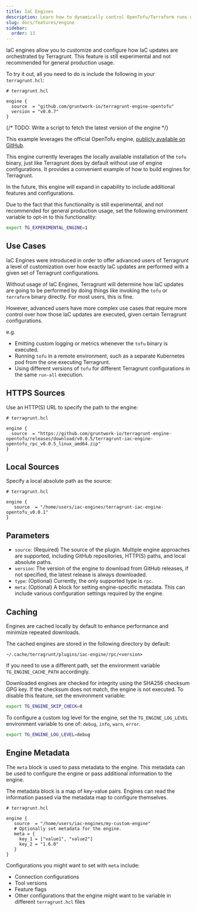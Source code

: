 ```yaml
---
title: IaC Engines
description: Learn how to dynamically control OpenTofu/Terraform runs using IaC engines.
slug: docs/features/engine
sidebar:
  order: 13
---
```


IaC engines allow you to customize and configure how IaC updates are orchestrated by Terragrunt. This feature is still experimental and not recommended for general production usage.

To try it out, all you need to do is include the following in your `terragrunt.hcl`:

```hcl
# terragrunt.hcl

engine {
  source  = "github.com/gruntwork-io/terragrunt-engine-opentofu"
  version = "v0.0.7"
}
```

{/* TODO: Write a script to fetch the latest version of the engine */}

This example leverages the official OpenTofu engine, [publicly available on GitHub](https://github.com/gruntwork-io/terragrunt-engine-opentofu).

This engine currently leverages the locally available installation of the `tofu` binary, just like Terragrunt does by default without use of engine configurations. It provides a convenient example of how to build engines for Terragrunt.

In the future, this engine will expand in capability to include additional features and configurations.

Due to the fact that this functionality is still experimental, and not recommended for general production usage, set the following environment variable to opt-in to this functionality:

```sh
export TG_EXPERIMENTAL_ENGINE=1
```

## Use Cases

IaC Engines were introduced in order to offer advanced users of Terragrunt a level of customization over how exactly IaC updates are performed with a given set of Terragrunt configurations.

Without usage of IaC Engines, Terragrunt will determine how IaC updates are going to be performed by doing things like invoking the `tofu` or `terraform` binary directly. For most users, this is fine.

However, advanced users have more complex use cases that require more control over how those IaC updates are executed, given certain Terragrunt configurations.

e.g.

* Emitting custom logging or metrics whenever the `tofu` binary is executed.
* Running `tofu` in a remote environment, such as a separate Kubernetes pod from the one executing Terragrunt.
* Using different versions of `tofu` for different Terragrunt configurations in the same `run-all` execution.

## HTTPS Sources

Use an HTTP(S) URL to specify the path to the engine:

```hcl
# terragrunt.hcl

engine {
  source  = "https://github.com/gruntwork-io/terragrunt-engine-opentofu/releases/download/v0.0.5/terragrunt-iac-engine-opentofu_rpc_v0.0.5_linux_amd64.zip"
}

```

## Local Sources

Specify a local absolute path as the source:

```hcl
# terragrunt.hcl

engine {
   source  = "/home/users/iac-engines/terragrunt-iac-engine-opentofu_v0.0.1"
}
```

## Parameters

* `source`: (Required) The source of the plugin. Multiple engine approaches are supported, including GitHub repositories, HTTP(S) paths, and local absolute paths.
* `version`: The version of the engine to download from GitHub releases, if not specified, the latest release is always downloaded.
* `type`: (Optional) Currently, the only supported type is `rpc`.
* `meta`: (Optional) A block for setting engine-specific metadata. This can include various configuration settings required by the engine.

## Caching

Engines are cached locally by default to enhance performance and minimize repeated downloads.

The cached engines are stored in the following directory by default:

`~/.cache/terragrunt/plugins/iac-engine/rpc/<version>`

If you need to use a different path, set the environment variable `TG_ENGINE_CACHE_PATH` accordingly.

Downloaded engines are checked for integrity using the SHA256 checksum GPG key.
If the checksum does not match, the engine is not executed.
To disable this feature, set the environment variable:

```sh
export TG_ENGINE_SKIP_CHECK=0 
```

To configure a custom log level for the engine, set the `TG_ENGINE_LOG_LEVEL` environment variable to one of: `debug`, `info`, `warn`, `error`.

```sh
export TG_ENGINE_LOG_LEVEL=debug
```

## Engine Metadata

The `meta` block is used to pass metadata to the engine. This metadata can be used to configure the engine or pass additional information to the engine.

The metadata block is a map of key-value pairs. Engines can read the information passed via the metadata map to configure themselves.

```hcl
# terragrunt.hcl

engine {
   source  = "/home/users/iac-engines/my-custom-engine"
   # Optionally set metadata for the engine.
   meta = { 
     key_1 = ["value1", "value2"]
     key_2 = "1.6.0"
   }
}
```

Configurations you might want to set with `meta` include:

* Connection configurations
* Tool versions
* Feature flags
* Other configurations that the engine might want to be variable in different `terragrunt.hcl` files
